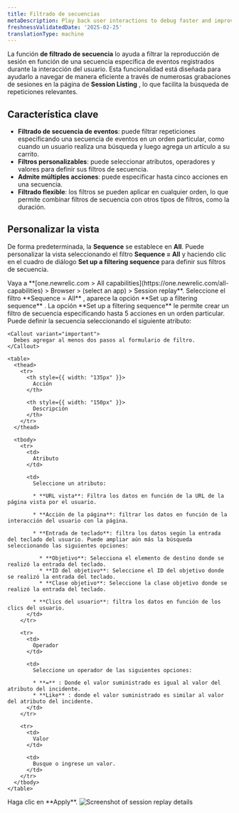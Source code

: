 ```yaml
---
title: Filtrado de secuencias
metaDescription: Play back user interactions to debug faster and improve page performance.
freshnessValidatedDate: '2025-02-25'
translationType: machine
---
```


La función **de filtrado de secuencia** lo ayuda a filtrar la reproducción de sesión en función de una secuencia específica de eventos registrados durante la interacción del usuario. Esta funcionalidad está diseñada para ayudarlo a navegar de manera eficiente a través de numerosas grabaciones de sesiones en la página de **Session Listing** , lo que facilita la búsqueda de repeticiones relevantes.

## Característica clave

* **Filtrado de secuencia de eventos**: puede filtrar repeticiones especificando una secuencia de eventos en un orden particular, como cuando un usuario realiza una búsqueda y luego agrega un artículo a su carrito.
* **Filtros personalizables**: puede seleccionar atributos, operadores y valores para definir sus filtros de secuencia.
* **Admite múltiples acciones**: puede especificar hasta cinco acciones en una secuencia.
* **Filtrado flexible**: los filtros se pueden aplicar en cualquier orden, lo que permite combinar filtros de secuencia con otros tipos de filtros, como la duración.

## Personalizar la vista

De forma predeterminada, la **Sequence** se establece en **All**. Puede personalizar la vista seleccionando el filtro **Sequence = All** y haciendo clic en el cuadro de diálogo **Set up a filtering sequence** para definir sus filtros de secuencia.

<Steps>
  <Step>
    Vaya a <DNT>**[one.newrelic.com &gt; All capabilities](https://one.newrelic.com/all-capabilities) &gt; Browser &gt; (select an app) &gt; Session replay**</DNT>.
  </Step>

  <Step>
    Seleccione el filtro **Sequence = All** , aparece la opción **Set up a filtering sequence** .
  </Step>

  <Step>
    La opción **Set up a filtering sequence** le permite crear un filtro de secuencia especificando hasta 5 acciones en un orden particular. Puede definir la secuencia seleccionando el siguiente atributo:

    <Callout variant="important">
      Debes agregar al menos dos pasos al formulario de filtro.
    </Callout>

    <table>
      <thead>
        <tr>
          <th style={{ width: "135px" }}>
            Acción
          </th>

          <th style={{ width: "150px" }}>
            Descripción
          </th>
        </tr>
      </thead>

      <tbody>
        <tr>
          <td>
            Atributo
          </td>

          <td>
            Seleccione un atributo:

            * **URL vista**: Filtra los datos en función de la URL de la página vista por el usuario.

            * **Acción de la página**: filtrar los datos en función de la interacción del usuario con la página.

            * **Entrada de teclado**: filtra los datos según la entrada del teclado del usuario. Puede ampliar aún más la búsqueda seleccionando las siguientes opciones:

              * **Objetivo**: Selecciona el elemento de destino donde se realizó la entrada del teclado.
              * **ID del objetivo**: Seleccione el ID del objetivo donde se realizó la entrada del teclado.
              * **Clase objetivo**: Seleccione la clase objetivo donde se realizó la entrada del teclado.

            * **Clics del usuario**: filtra los datos en función de los clics del usuario.
          </td>
        </tr>

        <tr>
          <td>
            Operador
          </td>

          <td>
            Seleccione un operador de las siguientes opciones:

            * **=** : Donde el valor suministrado es igual al valor del atributo del incidente.
            * **Like** : donde el valor suministrado es similar al valor del atributo del incidente.
          </td>
        </tr>

        <tr>
          <td>
            Valor
          </td>

          <td>
            Busque o ingrese un valor.
          </td>
        </tr>
      </tbody>
    </table>
  </Step>

  <Step>
    Haga clic en **Apply**.
  </Step>
</Steps>

<img title="Session replay details" alt="Screenshot of session replay details" src="/images/edit-sequence-filter.webp" />